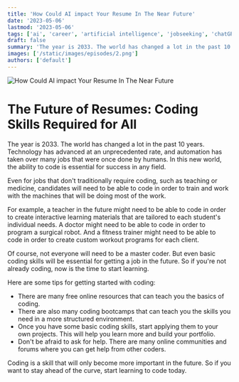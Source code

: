 ```yaml
---
title: 'How Could AI impact Your Resume In The Near Future'
date: '2023-05-06'
lastmod: '2023-05-06'
tags: ['ai', 'career', 'artificial intelligence', 'jobseeking', 'chatGPT','generative era', 'tech']
draft: false
summary: 'The year is 2033. The world has changed a lot in the past 10 years. Technology has advanced at an unprecedented rate, and automation has taken over many jobs that were once done by humans. In this new world, the ability to code is essential for success in any field.'
images: ['/static/images/episodes/2.png']
authors: ['default']
---
```


![How Could AI impact Your Resume In The Near Future](/static/images/episodes/2.png)

# The Future of Resumes: Coding Skills Required for All

The year is 2033. The world has changed a lot in the past 10 years. Technology has advanced at an unprecedented rate, and automation has taken over many jobs that were once done by humans. In this new world, the ability to code is essential for success in any field.

Even for jobs that don't traditionally require coding, such as teaching or medicine, candidates will need to be able to code in order to train and work with the machines that will be doing most of the work.

For example, a teacher in the future might need to be able to code in order to create interactive learning materials that are tailored to each student's individual needs. A doctor might need to be able to code in order to program a surgical robot. And a fitness trainer might need to be able to code in order to create custom workout programs for each client.

Of course, not everyone will need to be a master coder. But even basic coding skills will be essential for getting a job in the future. So if you're not already coding, now is the time to start learning.

Here are some tips for getting started with coding:

* There are many free online resources that can teach you the basics of coding.
* There are also many coding bootcamps that can teach you the skills you need in a more structured environment.
* Once you have some basic coding skills, start applying them to your own projects. This will help you learn more and build your portfolio.
* Don't be afraid to ask for help. There are many online communities and forums where you can get help from other coders.

Coding is a skill that will only become more important in the future. So if you want to stay ahead of the curve, start learning to code today.
